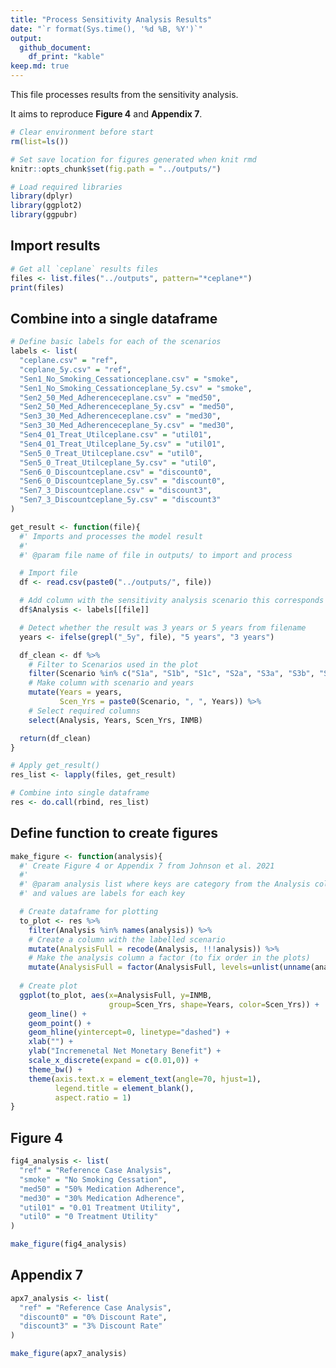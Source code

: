 ```yaml
---
title: "Process Sensitivity Analysis Results"
date: "`r format(Sys.time(), '%d %B, %Y')`"
output:
  github_document:
    df_print: "kable"
keep.md: true
---
```


This file processes results from the sensitivity analysis.

It aims to reproduce **Figure 4** and **Appendix 7**.

```r
# Clear environment before start
rm(list=ls())

# Set save location for figures generated when knit rmd
knitr::opts_chunk$set(fig.path = "../outputs/")

# Load required libraries
library(dplyr)
library(ggplot2)
library(ggpubr)
```

## Import results

```r
# Get all `ceplane` results files
files <- list.files("../outputs", pattern="*ceplane*")
print(files)
```

## Combine into a single dataframe

```r
# Define basic labels for each of the scenarios
labels <- list(
  "ceplane.csv" = "ref",
  "ceplane_5y.csv" = "ref",
  "Sen1_No_Smoking_Cessationceplane.csv" = "smoke",
  "Sen1_No_Smoking_Cessationceplane_5y.csv" = "smoke",
  "Sen2_50_Med_Adherenceceplane.csv" = "med50",
  "Sen2_50_Med_Adherenceceplane_5y.csv" = "med50",
  "Sen3_30_Med_Adherenceceplane.csv" = "med30",
  "Sen3_30_Med_Adherenceceplane_5y.csv" = "med30",
  "Sen4_01_Treat_Utilceplane.csv" = "util01",
  "Sen4_01_Treat_Utilceplane_5y.csv" = "util01",
  "Sen5_0_Treat_Utilceplane.csv" = "util0",
  "Sen5_0_Treat_Utilceplane_5y.csv" = "util0",
  "Sen6_0_Discountceplane.csv" = "discount0",
  "Sen6_0_Discountceplane_5y.csv" = "discount0",
  "Sen7_3_Discountceplane.csv" = "discount3",
  "Sen7_3_Discountceplane_5y.csv" = "discount3"
)
```

```r
get_result <- function(file){
  #' Imports and processes the model result
  #' 
  #' @param file name of file in outputs/ to import and process

  # Import file
  df <- read.csv(paste0("../outputs/", file))

  # Add column with the sensitivity analysis scenario this corresponds to
  df$Analysis <- labels[[file]]

  # Detect whether the result was 3 years or 5 years from filename
  years <- ifelse(grepl("_5y", file), "5 years", "3 years")

  df_clean <- df %>%
    # Filter to Scenarios used in the plot
    filter(Scenario %in% c("S1a", "S1b", "S1c", "S2a", "S3a", "S3b", "S3c", "S3d")) %>%
    # Make column with scenario and years
    mutate(Years = years,
           Scen_Yrs = paste0(Scenario, ", ", Years)) %>%
    # Select required columns
    select(Analysis, Years, Scen_Yrs, INMB)

  return(df_clean)
}
```

```r
# Apply get_result()
res_list <- lapply(files, get_result)

# Combine into single dataframe
res <- do.call(rbind, res_list)
```

## Define function to create figures

```r
make_figure <- function(analysis){
  #' Create Figure 4 or Appendix 7 from Johnson et al. 2021
  #' 
  #' @param analysis list where keys are category from the Analysis column,
  #' and values are labels for each key

  # Create dataframe for plotting
  to_plot <- res %>%
    filter(Analysis %in% names(analysis)) %>%
    # Create a column with the labelled scenario
    mutate(AnalysisFull = recode(Analysis, !!!analysis)) %>%
    # Make the analysis column a factor (to fix order in the plots)
    mutate(AnalysisFull = factor(AnalysisFull, levels=unlist(unname(analysis))))
  
  # Create plot
  ggplot(to_plot, aes(x=AnalysisFull, y=INMB,
                      group=Scen_Yrs, shape=Years, color=Scen_Yrs)) +
    geom_line() +
    geom_point() +
    geom_hline(yintercept=0, linetype="dashed") +
    xlab("") +
    ylab("Incremenetal Net Monetary Benefit") +
    scale_x_discrete(expand = c(0.01,0)) +
    theme_bw() +
    theme(axis.text.x = element_text(angle=70, hjust=1),
          legend.title = element_blank(),
          aspect.ratio = 1)
}
```

## Figure 4

```r
fig4_analysis <- list(
  "ref" = "Reference Case Analysis",
  "smoke" = "No Smoking Cessation",
  "med50" = "50% Medication Adherence",
  "med30" = "30% Medication Adherence",
  "util01" = "0.01 Treatment Utility",
  "util0" = "0 Treatment Utility"
)

make_figure(fig4_analysis)
```

## Appendix 7

```r
apx7_analysis <- list(
  "ref" = "Reference Case Analysis",
  "discount0" = "0% Discount Rate",
  "discount3" = "3% Discount Rate"
)

make_figure(apx7_analysis)
```
